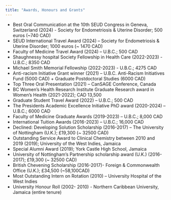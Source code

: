 ```yaml
---
title: "Awards, Honours and Grants"
---
```


*	Best Oral Communication at the 10th SEUD Congress in Geneva, Switzerland (2024) - Society for Endometriosis & Uterine Disorder; 500 euros (~740 CAD)
*	SEUD International Travel Award (2024) – Society for Endometriosis & Uterine Disorder; 1000 euros (~ 1470 CAD)
*	Faculty of Medicine Travel Award (2024) – U.B.C.; 500 CAD
*	Shaughnessy hospital Society Fellowship in Health Care (2022-2023) - U.B.C.; 8350 CAD	
*	Michael Smith Memorial Fellowship (2022-2023) - U.B.C.; 4275 CAD	
*	Anti-racism Initiative Grant winner (2021) – U.B.C. Anti-Racism Initiatives Fund (5000 CAD) + Graduate Postdoctoral Studies (6000 CAD)
*	Top Three Oral Presentation (2021) – CanSAGE Conference, Canada 
*	BC Women’s Health Research Institute Graduate Research award in Women’s Health (2021-2022); CAD 13,500
*	Graduate Student Travel Award (2022) – U.B.C.; 500 CAD
*	The Presidents Academic Excellence Initiative PhD award (2020-2024) – U.B.C.; 6000 CAD 
*	Faculty of Medicine Graduate Awards (2019-2023) – U.B.C.; 8,000 CAD
*	International Tuition Awards (2016-2023) – U.B.C.; 16,000 CAD 
*	Declined: Developing Solution Scholarship (2016-2017) – The University of Nottingham (U.K.); £19,300 (~ 32500 CAD)
*	Outstanding Service Award to Clinical Chemistry between 2010 and 2019 (2019); University of the West Indies, Jamaica
*	Special Alumni Award (2019); York Castle High School, Jamaica
*	University of Nottingham’s Partnership scholarship award (U.K.) (2016-2017); £19,300  (~ 32500 CAD)	
*	British Chevening Scholarship (2016-2017)- Foreign & Commonwealth Office (U.K.); £34,500	(~58,100CAD)	
*	Most Outstanding Intern on Rotation (2010) – University Hospital of the West Indies
*	University Honour Roll (2002- 2010) - Northern Caribbean University, Jamaica (entire tenure) 
